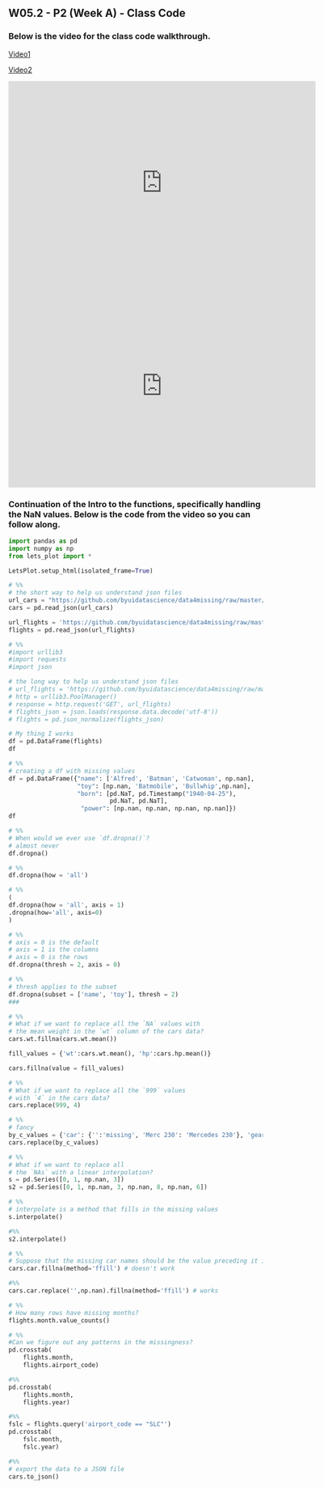## W05.2 - P2 (Week A) - Class Code


### Below is the video for the class code walkthrough.
[Video1](https://cdnapisec.kaltura.com/p/1157612/sp/115761200/embedIframeJs/uiconf_id/41338032/partner_id/1157612?iframeembed=true&playerId=kaltura_player&entry_id=1_2mcaachm&flashvars[localizationCode]=en&amp;flashvars[sideBarContainer.plugin]=true&amp;flashvars[sideBarContainer.position]=left&amp;flashvars[sideBarContainer.clickToClose]=true&amp;flashvars[chapters.plugin]=true&amp;flashvars[chapters.layout]=vertical&amp;flashvars[chapters.thumbnailRotator]=false&amp;flashvars[streamSelector.plugin]=true&amp;flashvars[EmbedPlayer.SpinnerTarget]=videoHolder&amp;flashvars[dualScreen.plugin]=true&amp;flashvars[Kaltura.addCrossoriginToIframe]=true&amp;&wid=1_o30apini)

[Video2](https://cdnapisec.kaltura.com/p/1157612/sp/115761200/embedIframeJs/uiconf_id/41338032/partner_id/1157612?iframeembed=true&playerId=kaltura_player&entry_id=1_nmcj5frj&flashvars[localizationCode]=en&amp;flashvars[sideBarContainer.plugin]=true&amp;flashvars[sideBarContainer.position]=left&amp;flashvars[sideBarContainer.clickToClose]=true&amp;flashvars[chapters.plugin]=true&amp;flashvars[chapters.layout]=vertical&amp;flashvars[chapters.thumbnailRotator]=false&amp;flashvars[streamSelector.plugin]=true&amp;flashvars[EmbedPlayer.SpinnerTarget]=videoHolder&amp;flashvars[dualScreen.plugin]=true&amp;flashvars[Kaltura.addCrossoriginToIframe]=true&amp;&wid=1_qvqciwtq)

```{=html}
<iframe id="kaltura_player" src="https://cdnapisec.kaltura.com/p/1157612/sp/115761200/embedIframeJs/uiconf_id/41338032/partner_id/1157612?iframeembed=true&playerId=kaltura_player&entry_id=1_2mcaachm&flashvars[localizationCode]=en&amp;flashvars[sideBarContainer.plugin]=true&amp;flashvars[sideBarContainer.position]=left&amp;flashvars[sideBarContainer.clickToClose]=true&amp;flashvars[chapters.plugin]=true&amp;flashvars[chapters.layout]=vertical&amp;flashvars[chapters.thumbnailRotator]=false&amp;flashvars[streamSelector.plugin]=true&amp;flashvars[EmbedPlayer.SpinnerTarget]=videoHolder&amp;flashvars[dualScreen.plugin]=true&amp;flashvars[Kaltura.addCrossoriginToIframe]=true&amp;&wid=1_o30apini" width="608" height="402" allowfullscreen webkitallowfullscreen mozAllowFullScreen allow="autoplay *; fullscreen *; encrypted-media *" sandbox="allow-downloads allow-forms allow-same-origin allow-scripts allow-top-navigation allow-pointer-lock allow-popups allow-modals allow-orientation-lock allow-popups-to-escape-sandbox allow-presentation allow-top-navigation-by-user-activation" frameborder="0" title="W04"></iframe>
```

```{=html}
<iframe id="kaltura_player" src="https://cdnapisec.kaltura.com/p/1157612/sp/115761200/embedIframeJs/uiconf_id/41338032/partner_id/1157612?iframeembed=true&playerId=kaltura_player&entry_id=1_nmcj5frj&flashvars[localizationCode]=en&amp;flashvars[sideBarContainer.plugin]=true&amp;flashvars[sideBarContainer.position]=left&amp;flashvars[sideBarContainer.clickToClose]=true&amp;flashvars[chapters.plugin]=true&amp;flashvars[chapters.layout]=vertical&amp;flashvars[chapters.thumbnailRotator]=false&amp;flashvars[streamSelector.plugin]=true&amp;flashvars[EmbedPlayer.SpinnerTarget]=videoHolder&amp;flashvars[dualScreen.plugin]=true&amp;flashvars[Kaltura.addCrossoriginToIframe]=true&amp;&wid=1_qvqciwtq" width="608" height="402" allowfullscreen webkitallowfullscreen mozAllowFullScreen allow="autoplay *; fullscreen *; encrypted-media *" sandbox="allow-downloads allow-forms allow-same-origin allow-scripts allow-top-navigation allow-pointer-lock allow-popups allow-modals allow-orientation-lock allow-popups-to-escape-sandbox allow-presentation allow-top-navigation-by-user-activation" frameborder="0" title="W04"></iframe>
```

### Continuation of the Intro to the functions, specifically handling the NaN values. Below is the code from the video so you can follow along.

```python
import pandas as pd
import numpy as np
from lets_plot import *

LetsPlot.setup_html(isolated_frame=True)

# %%
# the short way to help us understand json files
url_cars = "https://github.com/byuidatascience/data4missing/raw/master/data-raw/mtcars_missing/mtcars_missing.json"
cars = pd.read_json(url_cars)

url_flights = 'https://github.com/byuidatascience/data4missing/raw/master/data-raw/flights_missing/flights_missing.json'
flights = pd.read_json(url_flights)
```

```python
# %%
#import urllib3
#import requests
#import json

# the long way to help us understand json files 
# url_flights = 'https://github.com/byuidatascience/data4missing/raw/master/data-raw/flights_missing/flights_missing.json'
# http = urllib3.PoolManager()
# response = http.request('GET', url_flights)
# flights_json = json.loads(response.data.decode('utf-8'))
# flights = pd.json_normalize(flights_json)
```

```python
# My thing I works
df = pd.DataFrame(flights)
df
```
```python
# %%
# creating a df with missing values
df = pd.DataFrame({"name": ['Alfred', 'Batman', 'Catwoman', np.nan],
                   "toy": [np.nan, 'Batmobile', 'Bullwhip',np.nan],
                   "born": [pd.NaT, pd.Timestamp("1940-04-25"),
                            pd.NaT, pd.NaT],
                    "power": [np.nan, np.nan, np.nan, np.nan]})
df
```

```python
# %%
# When would we ever use `df.dropna()`?
# almost never
df.dropna()
```

```python
# %%
df.dropna(how = 'all')
```

```python
# %%
(
df.dropna(how = 'all', axis = 1)
.dropna(how='all', axis=0)
)
```

```python
# %%
# axis = 0 is the default
# axis = 1 is the columns
# axis = 0 is the rows
df.dropna(thresh = 2, axis = 0)
```

```python
# %%
# thresh applies to the subset
df.dropna(subset = ['name', 'toy'], thresh = 2)
###
```

```python
# %%
# What if we want to replace all the `NA` values with 
# the mean weight in the `wt` column of the cars data?
cars.wt.fillna(cars.wt.mean())

fill_values = {'wt':cars.wt.mean(), 'hp':cars.hp.mean()}

cars.fillna(value = fill_values)
```

```python
# %%
# What if we want to replace all the `999` values 
# with `4` in the cars data?
cars.replace(999, 4)
```

```python
# %%
# fancy
by_c_values = {'car': {'':'missing', 'Merc 230': 'Mercedes 230'}, 'gear': {999:4}}
cars.replace(by_c_values)
```

```python
# %%
# What if we want to replace all 
# the `NAs` with a linear interpolation?
s = pd.Series([0, 1, np.nan, 3])
s2 = pd.Series([0, 1, np.nan, 3, np.nan, 8, np.nan, 6])
```

```python
# %%
# interpolate is a method that fills in the missing values
s.interpolate()
```

```python
#%%
s2.interpolate()
```

```python
# %%
# Suppose that the missing car names should be the value preceding it in the table (which is not correct).
cars.car.fillna(method='ffill') # doesn't work
```

```python
#%%
cars.car.replace('',np.nan).fillna(method='ffill') # works
```

```python
# %%
# How many rows have missing months?
flights.month.value_counts()
```

```python
# %%
#Can we figure out any patterns in the missingness?
pd.crosstab(
    flights.month, 
    flights.airport_code)
```

```python
#%%
pd.crosstab(
    flights.month,
    flights.year)
```

```python
#%%
fslc = flights.query('airport_code == "SLC"')
pd.crosstab(
    fslc.month,
    fslc.year)
```

```python
#%%
# export the data to a JSON file
cars.to_json()
```
